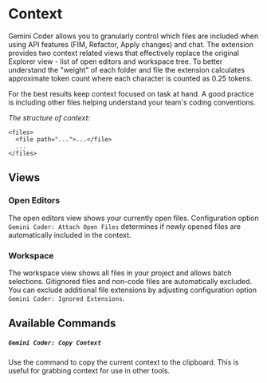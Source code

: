 
# Context

Gemini Coder allows you to granularly control which files are included when using API features (FIM, Refactor, Apply changes) and chat. The extension provides two context related views that effectively replace the original Explorer view - list of open editors and workspace tree. To better understand the "weight" of each folder and file the extension calculates approximate token count where each character is counted as 0.25 tokens.

<Callout type="info">
  For the best results keep context focused on task at hand. A good practice is
  including other files helping understand your team's coding conventions.
</Callout>

_The structure of context:_

```
<files>
  <file path="...">...</file>
  ...
</files>
```

## Views

### Open Editors

The open editors view shows your currently open files. Configuration option `Gemini Coder: Attach Open Files` determines if newly opened files are automatically included in the context.

### Workspace

The workspace view shows all files in your project and allows batch selections. Gitignored files and non-code files are automatically excluded. You can exclude additional file extensions by adjusting configuration option `Gemini Coder: Ignored Extensions`.

## Available Commands

##### `Gemini Coder: Copy Context`

Use the command to copy the current context to the clipboard. This is useful for grabbing context for use in other tools.
